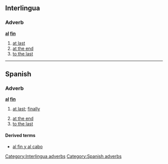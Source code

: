 ==Interlingua==

===Adverb===
'''[[al]] [[fin]]'''

# [[at last]]
# [[at the end]]
# [[to the last]]

[[Category:Interlingua adverbs]]

----

==Spanish==

===Adverb===
'''[[al]] [[fin]]'''

# {{idiomatic|lang=es}} [[at last]]; [[finally]]
# [[at the end]]
# [[to the last]]

====Derived terms====
*[[al fin y al cabo]]

[[Category:Spanish adverbs]]